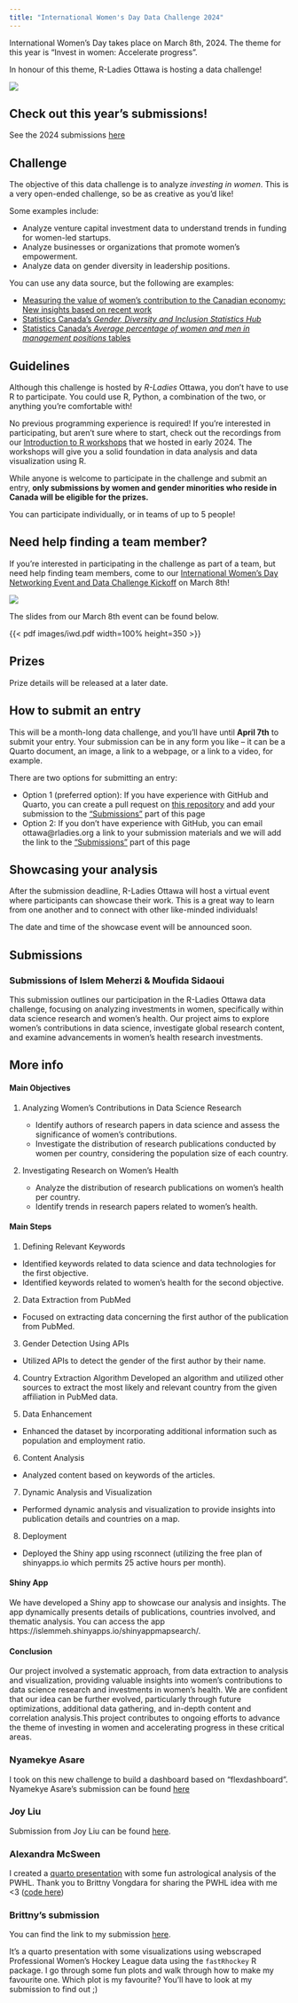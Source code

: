 ```yaml
---
title: "International Women's Day Data Challenge 2024"
---
```


International Women's Day takes place on March 8th, 2024. The theme for this year is "Invest in women: Accelerate progress".

In honour of this theme, R-Ladies Ottawa is hosting a data challenge!

![](images/data_challenge_2024.svg)

## Check out this year's submissions!

See the 2024 submissions [here](https://rladies-ottawa.github.io/events/2024/iwd.html#submissions)

## Challenge

The objective of this data challenge is to analyze *investing in women*. This is a very open-ended challenge, so be as creative as you'd like!

Some examples include:

* Analyze venture capital investment data to understand trends in funding for women-led startups.
* Analyze businesses or organizations that promote women's empowerment.
* Analyze data on gender diversity in leadership positions.

You can use any data source, but the following are examples:

* [Measuring the value of women's contribution to the Canadian economy: New insights based on recent work](https://www150.statcan.gc.ca/n1/pub/36-28-0001/2023002/article/00001-eng.htm)
* [Statistics Canada's *Gender, Diversity and Inclusion Statistics Hub*](https://www.statcan.gc.ca/en/topics-start/gender_diversity_and_inclusion)
* [Statistics Canada's *Average percentage of women and men in management positions* tables](https://www150.statcan.gc.ca/t1/tbl1/en/tv.action?pid=3310066001)

## Guidelines

Although this challenge is hosted by *R-Ladies* Ottawa, you don't have to use R to participate. You could use R, Python, a combination of the two, or anything you're comfortable with! 

No previous programming experience is required! If you're interested in participating, but aren't sure where to start, check out the recordings from our [Introduction to R workshops](https://rladies-ottawa.gitub.io/events/2024/intro_to_r.html) that we hosted in early 2024. The workshops will give you a solid foundation in data analysis and data visualization using R.

While anyone is welcome to participate in the challenge and submit an entry, **only submissions by women and gender minorities who reside in Canada will be eligible for the prizes.**

You can participate individually, or in teams of up to 5 people!

## Need help finding a team member?

If you're interested in participating in the challenge as part of a team, but need help finding team members, come to our [International Women's Day Networking Event and Data Challenge Kickoff](https://www.meetup.com/rladies-ottawa/events/299173960/) on March 8th!

![](images/iwd_2024.svg)
<br>

The slides from our March 8th event can be found below.

{{< pdf images/iwd.pdf width=100% height=350 >}}

## Prizes

Prize details will be released at a later date.

## How to submit an entry

This will be a month-long data challenge, and you'll have until **April 7th** to submit your entry. Your submission can be in any form you like -- it can be a Quarto document, an image, a link to a webpage, or a link to a video, for example.

There are two options for submitting an entry: 

* Option 1 (preferred option): If you have experience with GitHub and Quarto, you can create a pull request on [this repository](https://github.com/RLadies-Ottawa/rladies-ottawa.github.io) and add your submission to the ["Submissions"](iwd.qmd#submissions) part of this page
* Option 2: If you don't have experience with GitHub, you can email ottawa@rladies.org a link to your submission materials and we will add the link to the ["Submissions"](iwd.qmd#submissions) part of this page

## Showcasing your analysis

After the submission deadline, R-Ladies Ottawa will host a virtual event where participants can showcase their work. This is a great way to learn from one another and to connect with other like-minded individuals!

The date and time of the showcase event will be announced soon.

## Submissions

### Submissions of Islem Meherzi & Moufida Sidaoui

This submission outlines our participation in the R-Ladies Ottawa data challenge, focusing on analyzing investments in women, specifically within data science research and women's health. Our project aims to explore women's contributions in data science, investigate global research content, and examine advancements in women's health research investments.

::: {.callout-tip collapse="true"}

## More info

#### Main Objectives

1. Analyzing Women's Contributions in Data Science Research

   * Identify authors of research papers in data science and assess the significance of women's contributions.
   * Investigate the distribution of research publications conducted by women per country, considering the population size of each country.

2. Investigating Research on Women's Health

   * Analyze the distribution of research publications on women's health per country.
   * Identify trends in research papers related to women's health.

#### Main Steps

1. Defining Relevant Keywords
  * Identified keywords related to data science and data technologies for the first objective.
  * Identified keywords related to women's health for the second objective.
  
2. Data Extraction from PubMed
  * Focused on extracting data concerning the first author of the publication from PubMed.
  
3. Gender Detection Using APIs
  * Utilized APIs to detect the gender of the first author by their name.
  
4. Country Extraction Algorithm
Developed an algorithm and utilized other sources to extract the most likely and relevant country from the given affiliation in PubMed data.

5. Data Enhancement
  * Enhanced the dataset by incorporating additional information such as population and employment ratio.
  
6. Content Analysis
  * Analyzed content based on keywords of the articles.
  
7. Dynamic Analysis and Visualization
  * Performed dynamic analysis and visualization to provide insights into publication details and countries on a map.
  
8. Deployment
  * Deployed the Shiny app using rsconnect (utilizing the free plan of shinyapps.io which permits 25 active hours per month).


#### Shiny App
We have developed a Shiny app to showcase our analysis and insights. The app dynamically presents details of publications, countries involved, and thematic analysis. You can access the app https://islemmeh.shinyapps.io/shinyappmapsearch/.

#### Conclusion
Our project involved a systematic approach, from data extraction to analysis and visualization, providing valuable insights into women's contributions to data science research and investments in women's health. We are confident that our idea can be further evolved, particularly through future optimizations, additional data gathering, and in-depth content and correlation analysis.This project contributes to ongoing efforts to advance the theme of investing in women and accelerating progress in these critical areas.

:::

### Nyamekye Asare
I took on this new challenge to build a dashboard based on "flexdashboard". Nyamekye Asare's submission can be found [here](https://github.com/RLadies-Ottawa/IWD-2024-submissions)

### Joy Liu
Submission from Joy Liu can be found [here](https://github.com/joyliujoyliu/Woman-income-analysis).

### Alexandra McSween
I created a [quarto presentation](https://alexmcsw.github.io/Rladies-IWD-2024/visualize.html#/title-slide) with some fun astrological analysis of the PWHL. Thank you to Brittny Vongdara for sharing the PWHL idea with me <3 ([code here](https://github.com/alexmcsw/Rladies-IWD-2024))

### Brittny's submission

You can find the link to my submission [here](https://klaxonklaxoff.github.io/pwhl_dv.html#/title-slide). 

It's a quarto presentation with some visualizations using webscraped Professional Women's Hockey League data using the `fastRhockey` R package. I go through some fun plots and walk through how to make my favourite one. Which plot is my favourite? You'll have to look at my submission to find out ;)

